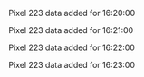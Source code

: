 Pixel 223 data added for 16:20:00

Pixel 223 data added for 16:21:00

Pixel 223 data added for 16:22:00

Pixel 223 data added for 16:23:00

